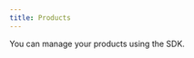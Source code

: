```yaml
---
title: Products
---
```


You can manage your products using the SDK.

<Cards>
  <Card
    title="Get product"
    href="/api-reference/products/get"
    description="Get a product."
  />
  <Card
    title="List products"
    href="/api-reference/products/list"
    description="Get all of your products."
  />
  <Card
    title="Create product"
    href="/api-reference/products/create"
    description="Create a new product."
  />
  <Card
    title="Update product"
    href="/api-reference/products/update"
    description="Update an existing product."
  />
  <Card
    title="Delete product"
    href="/api-reference/products/delete"
    description="Delete an existing product."
  />
</Cards>
